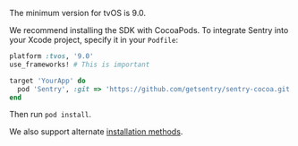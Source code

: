 The minimum version for tvOS is 9.0.

We recommend installing the SDK with CocoaPods. To integrate Sentry into your Xcode project, specify it in your `Podfile`:

```ruby {filename:Podfile}
platform :tvos, '9.0'
use_frameworks! # This is important

target 'YourApp' do
  pod 'Sentry', :git => 'https://github.com/getsentry/sentry-cocoa.git', :tag => '{{ packages.version('sentry.cocoa') }}'
end
```

Then run `pod install`.

We also support alternate [installation methods](install/).
